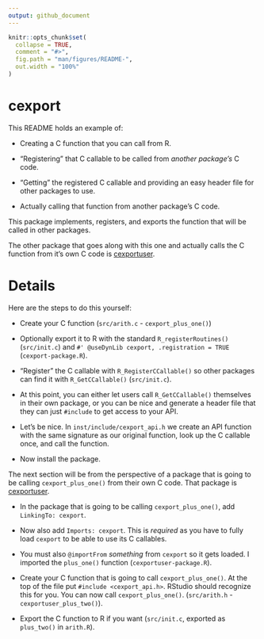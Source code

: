 ```yaml
---
output: github_document
---
```


<!-- README.md is generated from README.Rmd. Please edit that file -->

```r
knitr::opts_chunk$set(
  collapse = TRUE,
  comment = "#>",
  fig.path = "man/figures/README-",
  out.width = "100%"
)
```

# cexport

This README holds an example of:

- Creating a C function that you can call from R.

- "Registering" that C callable to be called from _another package's_ C code.

- "Getting" the registered C callable and providing an easy header file for other packages to use.

- Actually calling that function from another package's C code.

This package implements, registers, and exports the function that will be called in other packages.

The other package that goes along with this one and actually calls the C function from it's own C code is [cexportuser](https://github.com/DavisVaughan/cexportuser).

# Details

Here are the steps to do this yourself:

- Create your C function (`src/arith.c` - `cexport_plus_one()`)

- Optionally export it to R with the standard `R_registerRoutines()` (`src/init.c`) and `#' @useDynLib cexport, .registration = TRUE` (`cexport-package.R`).

- "Register" the C callable with `R_RegisterCCallable()` so other packages can find it with `R_GetCCallable()` (`src/init.c`).

- At this point, you can either let users call `R_GetCCallable()` themselves in their own package, or you can be nice and generate a header file that they can just `#include` to get access to your API.

- Let's be nice. In `inst/include/cexport_api.h` we create an API function with the same signature as our original function, look up the C callable once, and call the function.

- Now install the package.

The next section will be from the perspective of a package that is going to be calling `cexport_plus_one()` from their own C code. That package is [cexportuser](https://github.com/DavisVaughan/cexportuser).

- In the package that is going to be calling `cexport_plus_one()`, add `LinkingTo: cexport`. 

- Now also add `Imports: cexport`. This is _required_ as you have to fully load `cexport` to be able to use its C callables.

- You must also `@importFrom` _something_ from `cexport` so it gets loaded. I imported the `plus_one()` function (`cexportuser-package.R`).

- Create your C function that is going to call `cexport_plus_one()`. At the top of the file put `#include <cexport_api.h>`. RStudio should recognize this for you. You can now call `cexport_plus_one()`. (`src/arith.h` - `cexportuser_plus_two()`).

- Export the C function to R if you want (`src/init.c`, exported as `plus_two()` in `arith.R`).

